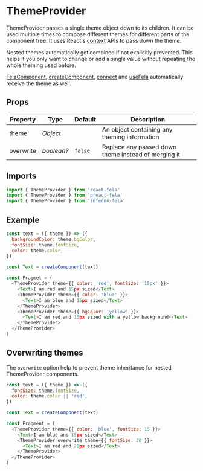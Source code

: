 # ThemeProvider

ThemeProvider passes a single theme object down to its children. It can be used multiple times to compose different themes for different parts of the component tree. It uses React's [context](https://reactjs.org/docs/context.html) APIs to pass down the theme.

Nested themes automatically get combined if not explicitly prevented. This helps
if you only want to change or add a single value without repeating the whole theming
used before.

[FelaComponent](api/react-fela/FelaComponent), [createComponent](api/react-fela/createComponent),
[connect](api/react-fela/connect) and [useFela](api/react-fela/useFela) automatically receive the theme as well.

## Props

| Property  | Type       | Default | Description                                         |
| --------- | ---------- | ------- | --------------------------------------------------- |
| theme     | _Object_   |         | An object containing any theming information        |
| overwrite | _boolean?_ | `false` | Replace any passed down theme instead of merging it |

## Imports

```javascript nocopy
import { ThemeProvider } from 'react-fela'
import { ThemeProvider } from 'preact-fela'
import { ThemeProvider } from 'inferno-fela'
```

## Example

```javascript
const text = ({ theme }) => ({
  backgroundColor: theme.bgColor,
  fontSize: theme.fontSize,
  color: theme.color,
})

const Text = createComponent(text)

const Fragmet = (
  <ThemeProvider theme={{ color: 'red', fontSize: '15px' }}>
    <Text>I am red and 15px sized</Text>
    <ThemeProvider theme={{ color: 'blue' }}>
      <Text>I am blue and 15px sized</Text>
    </ThemeProvider>
    <ThemeProvider theme={{ bgColor: 'yellow' }}>
      <Text>I am red and 15px sized with a yellow background</Text>
    </ThemeProvider>
  </ThemeProvider>
)
```

## Overwriting themes

The `overwrite` option help to prevent theme inheritance for nested ThemeProvider components.

```javascript
const text = ({ theme }) => ({
  fontSize: theme.fontSize,
  color: theme.color || 'red',
})

const Text = createComponent(text)

const Fragment = (
  <ThemeProvider theme={{ color: 'blue', fontSize: 15 }}>
    <Text>I am blue and 15px sized</Text>
    <ThemeProvider overwrite theme={{ fontSize: 20 }}>
      <Text>I am red and 20px sized</Text>
    </ThemeProvider>
  </ThemeProvider>
)
```
